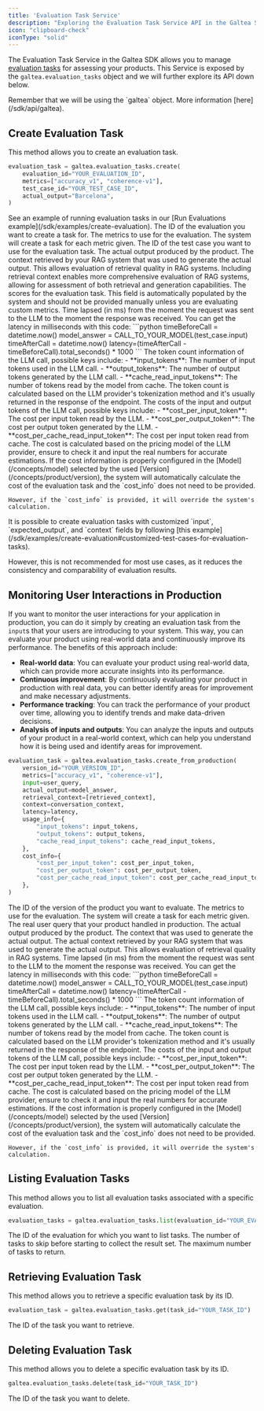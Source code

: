```yaml
---
title: 'Evaluation Task Service'
description: "Exploring the Evaluation Task Service API in the Galtea SDK"
icon: "clipboard-check"
iconType: "solid"
---
```


The Evaluation Task Service in the Galtea SDK allows you to manage [evaluation tasks](/concepts/product/evaluation/task) for assessing your products.
This Service is exposed by the `galtea.evaluation_tasks` object and we will further explore its API down below.

<Info>
  Remember that we will be using the `galtea` object. More information [here](/sdk/api/galtea).
</Info>

## Create Evaluation Task

This method allows you to create an evaluation task.

```python
evaluation_task = galtea.evaluation_tasks.create(
    evaluation_id="YOUR_EVALUATION_ID",
    metrics=["accuracy_v1", "coherence-v1"],
    test_case_id="YOUR_TEST_CASE_ID",
    actual_output="Barcelona",
)
```

<Info>
  See an example of running evaluation tasks in our [Run Evaluations example](/sdk/examples/create-evaluation).
</Info>

<ResponseField name="evaluation_id" type="string" required>
  The ID of the evaluation you want to create a task for.
</ResponseField>

<ResponseField name="metrics" type="list[string]" required>
  The metrics to use for the evaluation.
  <Note>
    The system will create a task for each metric given.
  </Note>
</ResponseField>

<ResponseField name="test_case_id" type="string" required>
  The ID of the test case you want to use for the evaluation task.
</ResponseField>

<ResponseField name="actual_output" type="string" required>
  The actual output produced by the product.
</ResponseField>

<ResponseField name="retrieval_context" type="list[string]">
  The context retrieved by your RAG system that was used to generate the actual output.
  This allows evaluation of retrieval quality in RAG systems.
  <Note>
    Including retrieval context enables more comprehensive evaluation of RAG systems,
    allowing for assessment of both retrieval and generation capabilities.
  </Note>
</ResponseField>

<ResponseField name="scores" type="list[float | None]">
  The scores for the evaluation task.
  <Note>
    This field is automatically populated by the system and should not be provided manually unless you are evaluating custom metrics.
  </Note>
</ResponseField>

<ResponseField name="latency" type="float">
  Time lapsed (in ms) from the moment the request was sent to the LLM to the moment the response was received.
  <Note>
    You can get the latency in milliseconds with this code:
    ```python
      timeBeforeCall = datetime.now()
      model_answer = CALL_TO_YOUR_MODEL(test_case.input)
      timeAfterCall = datetime.now()
      latency=(timeAfterCall - timeBeforeCall).total_seconds() * 1000
    ``` 
  </Note>
</ResponseField>

<ResponseField name="usage_info" type="dict[string, float]">
  The token count information of the LLM call, possible keys include:
    - **input_tokens**: The number of input tokens used in the LLM call.
    - **output_tokens**: The number of output tokens generated by the LLM call.
    - **cache_read_input_tokens**: The number of tokens read by the model from cache.
  <Note>
    The token count is calculated based on the LLM provider's tokenization method and it's usually returned in the response of the endpoint.
  </Note>
</ResponseField>

<ResponseField name="cost_info" type="dict[string, float]">
  The costs of the input and output tokens of the LLM call, possible keys include:
    - **cost_per_input_token**: The cost per input token read by the LLM.
    - **cost_per_output_token**: The cost per output token generated by the LLM.
    - **cost_per_cache_read_input_token**: The cost per input token read from cache.
  <Note>
    The cost is calculated based on the pricing model of the LLM provider, ensure to check it and input the real numbers for accurate estimations.
  </Note>
  <Warning>
    If the cost information is properly configured in the [Model](/concepts/model) selected by the used [Version](/concepts/product/version), the system will automatically calculate the cost of the evaluation task and the `cost_info` does not need to be provided.

    However, if the `cost_info` is provided, it will override the system's calculation.
  </Warning>
</ResponseField>

<Warning>
  It is possible to create evaluation tasks with customized `input`, `expected_output`, and `context` fields by following [this example](/sdk/examples/create-evaluation#customized-test-cases-for-evaluation-tasks).

  However, this is not recommended for most use cases, as it reduces the consistency and comparability of evaluation results.
</Warning>

## Monitoring User Interactions in Production

If you want to monitor the user interactions for your application in production, you can do it simply by creating an evaluation task from the `input`s that your users are introducing to your system.
This way, you can evaluate your product using real-world data and continuously improve its performance.
The benefits of this approach include:
- **Real-world data**: You can evaluate your product using real-world data, which can provide more accurate insights into its performance.
- **Continuous improvement**: By continuously evaluating your product in production with real data, you can better identify areas for improvement and make necessary adjustments.
- **Performance tracking**: You can track the performance of your product over time, allowing you to identify trends and make data-driven decisions.
- **Analysis of inputs and outputs**: You can analyze the inputs and outputs of your product in a real-world context, which can help you understand how it is being used and identify areas for improvement.

```python
evaluation_task = galtea.evaluation_tasks.create_from_production(
    version_id="YOUR_VERSION_ID",
    metrics=["accuracy_v1", "coherence-v1"],
    input=user_query,
    actual_output=model_answer,
    retrieval_context=[retrieved_context],
    context=conversation_context,
    latency=latency,
    usage_info={
        "input_tokens": input_tokens,
        "output_tokens": output_tokens,
        "cache_read_input_tokens": cache_read_input_tokens,
    },
    cost_info={
        "cost_per_input_token": cost_per_input_token,
        "cost_per_output_token": cost_per_output_token,
        "cost_per_cache_read_input_token": cost_per_cache_read_input_token,
    },
)
```

<ResponseField name="version_id" type="string" required>
  The ID of the version of the product you want to evaluate.
</ResponseField>

<ResponseField name="metrics" type="list[string]" required>
  The metrics to use for the evaluation.
  <Note>
    The system will create a task for each metric given.
  </Note>
</ResponseField>

<ResponseField name="input" type="string" required>
  The real user query that your product handled in production.
</ResponseField>

<ResponseField name="actual_output" type="string" required>
  The actual output produced by the product.
</ResponseField>

<ResponseField name="context" type="string">
  The context that was used to generate the actual output.
</ResponseField>

<ResponseField name="retrieval_context" type="list[string]">
  The actual context retrieved by your RAG system that was used to generate the actual output.
  This allows evaluation of retrieval quality in RAG systems.
</ResponseField>

<ResponseField name="latency" type="float">
  Time lapsed (in ms) from the moment the request was sent to the LLM to the moment the response was received.
  <Note>
    You can get the latency in milliseconds with this code:
    ```python
      timeBeforeCall = datetime.now()
      model_answer = CALL_TO_YOUR_MODEL(test_case.input)
      timeAfterCall = datetime.now()
      latency=(timeAfterCall - timeBeforeCall).total_seconds() * 1000
    ``` 
  </Note>
</ResponseField>

<ResponseField name="usage_info" type="dict[string, float]">
  The token count information of the LLM call, possible keys include:
    - **input_tokens**: The number of input tokens used in the LLM call.
    - **output_tokens**: The number of output tokens generated by the LLM call.
    - **cache_read_input_tokens**: The number of tokens read by the model from cache.
  <Note>
    The token count is calculated based on the LLM provider's tokenization method and it's usually returned in the response of the endpoint.
  </Note>
</ResponseField>

<ResponseField name="cost_info" type="dict[string, float]">
  The costs of the input and output tokens of the LLM call, possible keys include:
    - **cost_per_input_token**: The cost per input token read by the LLM.
    - **cost_per_output_token**: The cost per output token generated by the LLM.
    - **cost_per_cache_read_input_token**: The cost per input token read from cache.
  <Note>
    The cost is calculated based on the pricing model of the LLM provider, ensure to check it and input the real numbers for accurate estimations.
  </Note>
  <Warning>
    If the cost information is properly configured in the [Model](/concepts/model) selected by the used [Version](/concepts/product/version), the system will automatically calculate the cost of the evaluation task and the `cost_info` does not need to be provided.

    However, if the `cost_info` is provided, it will override the system's calculation.
  </Warning>
</ResponseField>


## Listing Evaluation Tasks

This method allows you to list all evaluation tasks associated with a specific evaluation.

```python
evaluation_tasks = galtea.evaluation_tasks.list(evaluation_id="YOUR_EVALUATION_ID")
```

<ResponseField name="evaluation_id" type="string" required>
  The ID of the evaluation for which you want to list tasks.
</ResponseField>

<ResponseField name="offset" type="int">
  The number of tasks to skip before starting to collect the result set.
</ResponseField>

<ResponseField name="limit" type="int">
  The maximum number of tasks to return.
</ResponseField>

## Retrieving Evaluation Task

This method allows you to retrieve a specific evaluation task by its ID.

```python
evaluation_task = galtea.evaluation_tasks.get(task_id="YOUR_TASK_ID")
```

<ResponseField name="evaluation_task_id" type="string" required>
  The ID of the task you want to retrieve.
</ResponseField>

## Deleting Evaluation Task

This method allows you to delete a specific evaluation task by its ID.

```python
galtea.evaluation_tasks.delete(task_id="YOUR_TASK_ID")
```

<ResponseField name="evaluation_task_id" type="string" required>
  The ID of the task you want to delete.
</ResponseField>

